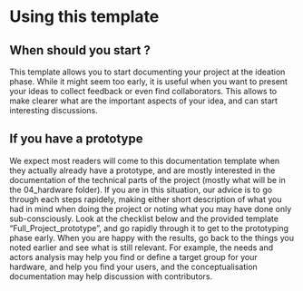 # Using this template {.unnumbered}

## When should you start ? {#sec-whenstartingdocumentation}

This template allows you to start documenting your project at the ideation phase.
While it might seem too early, it is useful when you want to present your ideas to collect feedback or even find collaborators.
This allows to make clearer what are the important aspects of your idea, and can start interesting discussions.

## If you have a prototype

We expect most readers will come to this documentation template when they actually already have a prototype, and are mostly interested in the documentation of the technical parts of the project (mostly what will be in the 04_hardware folder).
If you are in this situation, our advice is to go through each steps rapidely, making either short description of what you had in mind when doing the project or noting what you may have done only sub-consciously.
Look at the checklist below and the provided template "Full_Project_prototype", and go rapidly through it to get to the prototyping phase early.
When you are happy with the results, go back to the things you noted earlier and see what is still relevant.
For example, the needs and actors analysis may help you find or define a target group for your hardware, and help you find your users, and the conceptualisation documentation may help discussion with contributors.
